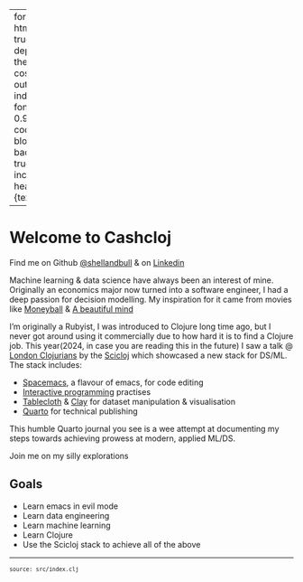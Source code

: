 
---
format:
  html: {toc: true, toc-depth: 4, theme: cosmo, output-file: index.html}
fontsize: 0.9em
code-block-background: true
include-in-header: {text: '<link rel = "icon" href = "data:," />'}

---
<style></style><style>.printedClojure .sourceCode {
  background-color: transparent;
  border-style: none;
}
</style><style>.clay-limit-image-width .clay-image {max-width: 100%}
</style>
<script src="index_files/md-default0.js" type="text/javascript"></script><script src="index_files/md-default1.js" type="text/javascript"></script>
# Welcome to Cashcloj

Find me on Github [@shellandbull](https://github.com/shellandbull) & on [Linkedin](https://www.linkedin.com/in/mario-gintili-software-engineer/)

Machine learning & data science have always been an interest of mine. Originally an economics major now turned into a software engineer, I had a deep passion for decision modelling. My inspiration for it came from movies like [Moneyball](https://en.wikipedia.org/wiki/Moneyball_(film)) & [A beautiful mind](https://en.wikipedia.org/wiki/A_Beautiful_Mind_(film))

I'm originally a Rubyist, I was introduced to Clojure long time ago, but I never got around using it commercially due to how hard it is to find a Clojure job. This year(2024, in case you are reading this in the future) I saw a talk @ [London Clojurians](https://londonclojurians.org/) by the [Scicloj](https://scicloj.github.io/) which showcased a new stack for DS/ML. The stack includes:

- [Spacemacs](https://www.spacemacs.org/), a flavour of emacs, for code editing
- [Interactive programming](https://docs.cider.mx/cider/usage/interactive_programming.html) practises
- [Tablecloth](https://scicloj.github.io/tablecloth/) & [Clay](https://github.com/scicloj/clay) for dataset manipulation & visualisation
- [Quarto](https://quarto.org/) for technical publishing

This humble Quarto journal you see is a wee attempt at documenting my steps towards achieving prowess at modern, applied ML/DS.

Join me on my silly explorations

## Goals

- Learn emacs in evil mode
- Learn data engineering
- Learn machine learning
- Learn Clojure
- Use the Scicloj stack to achieve all of the above



```{=html}
<div style="background-color:grey;height:2px;width:100%;"></div>
```



```{=html}
<div><pre><small><small>source: src/index.clj</small></small></pre></div>
```
